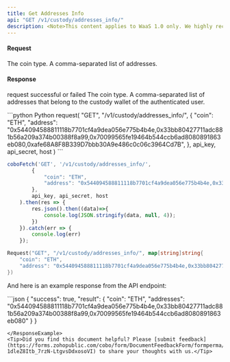 ```yaml
---
title: Get Addresses Info
api: "GET /v1/custody/addresses_info/"
description: <Note>This content applies to WaaS 1.0 only. We highly recommend that you upgrade to [WaaS 2.0](https://www.cobo.com/developers/v2/guides/overview/introduction).</Note> This endpoint returns information about a list of addresses for a specific coin. The endpoint accepts GET and POST requests with parameters 'coin' and 'address'. The 'coin' parameter specifies the coin type, and the 'address' parameter is a comma-separated list of addresses. The response contains the coin type and a comma-separated list of addresses that belong to the custody wallet of the authenticated user.
---
```



#### Request
<ParamField query="coin" type="String" required>The coin type.</ParamField>
<ParamField query="address" type="String" required>A comma-separated list of addresses.</ParamField>

#### Response
<ResponseField name="success" type="bool">request successful or failed</ResponseField>
   <ResponseField name="result" type="object">
   <Expandable title="object">
        <ResponseField name="coin" type="String">The coin type.</ResponseField>
        <ResponseField name="addresses" type="String">A comma-separated list of addresses that belong to the custody wallet of the authenticated user.</ResponseField>
    </Expandable>
</ResponseField>

<RequestExample>
 ```python Python
request(
  "GET",
  "/v1/custody/addresses_info/",
  {
    "coin": "ETH",
    "address": "0x544094588811118b7701cf4a9dea056e775b4b4e,0x33bb80427711adc881b56a209a374b00388f8a99,0x70099565fe19464b544ccb6ad8080891863eb080,0xafe68A8F8B339D7bbb30A9e486c0c06c3964Cd7B",
  },
  api_key, api_secret, host
)
```

```javascript JavaScript
coboFetch('GET', '/v1/custody/addresses_info/',
        {
            "coin": "ETH",
            "address": "0x544094588811118b7701cf4a9dea056e775b4b4e,0x33bb80427711adc881b56a209a374b00388f8a99,0x70099565fe19464b544ccb6ad8080891863eb080,0xafe68A8F8B339D7bbb30A9e486c0c06c3964Cd7B",
        },
        api_key, api_secret, host
    ).then(res => {
        res.json().then((data)=>{
            console.log(JSON.stringify(data, null, 4));
        })
    }).catch(err => {
        console.log(err)
    });
```

```go Go
Request("GET", "/v1/custody/addresses_info/", map[string]string{
    "coin": "ETH",
    "address": "0x544094588811118b7701cf4a9dea056e775b4b4e,0x33bb80427711adc881b56a209a374b00388f8a99,0x70099565fe19464b544ccb6ad8080891863eb080,0xafe68A8F8B339D7bbb30A9e486c0c06c3964Cd7B",
})
```
</RequestExample>

And here is an example response from the API endpoint:


<ResponseExample>
```json
{
  "success": true,
  "result": {
    "coin": "ETH",
    "addresses": "0x544094588811118b7701cf4a9dea056e775b4b4e,0x33bb80427711adc881b56a209a374b00388f8a99,0x70099565fe19464b544ccb6ad8080891863eb080"
  }
}

```
</ResponseExample>
<Tip>Did you find this document helpful? Please [submit feedback](https://forms.zohopublic.com/cobo/form/DocumentFeedbackForm/formperma/QvLOhxJv1_JMsJ-1dleZ8Itb_7rzN-LtgvsDdxosoVI) to share your thoughts with us.</Tip>